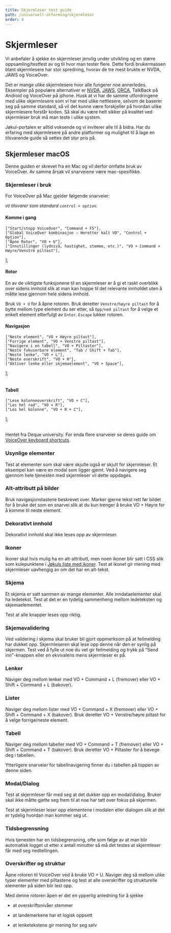 ```yaml
---
title: Skjermleser test guide
path: /universell-utforming/skjermleser
order: 4
---
```


# Skjermleser

Vi anbefaler å sjekke én skjermleser jenvlig under utvikling og en større oppsamling/testfest av og til hvor man tester flere. Dette fordi brukermassen blant skjermlesere har stor spredning, hvorav de tre mest brukte er NVDA, JAWS og VoiceOver.

Det er mange ulike skjermlesere hvor alle fungerer noe annerledes. Eksempler på populære alternativer er [NVDA](https://www.nvaccess.org/), [JAWS](https://www.freedomscientific.com/products/software/jaws/), [ORCA](https://help.gnome.org/users/orca/stable/), TalkBack på Android og VoiceOver på iphone. Husk at vi har de samme utfordringene med ulike skjermlesere som vi har med ulike nettlesere, selvom de baserer seg på samme standard, så vil det kunne være forskjeller på hvordan ulike skjermlesere forstår koden. Så skal du være helt sikker på kvalitet ved skjermleser bruk må man teste i ulike system.

Jøkul-portalen er alltid voksende og vi inviterer alle til å bidra. Har du erfaring med skjermlesere på andre platformer og mulighet til å lage en tilsvarende guide så settes det stor pris på.

## Skjermleser macOS

Denne guiden er skrevet fra en Mac og vil derfor omfatte bruk av VoiceOver. Av samme årsak vil snarveiene være mac-spesifikke.

### Skjermleser i bruk

For VoiceOver på Mac gjelder følgende snarveier:

_`VO` tilsvarer som standard `control + option`._

#### Komme i gang

    ["Start/stopp VoiceOver", "Command + F5"],
    ["Global VoiceOver kombinasjon – Heretter kalt VO", "Control + Option"],
    ["Åpne Rotor", "VO + U"],
    ["Innstillinger (lydnivå, hastighet, stemme, etc.)", "VO + Command + Høyre/Venstre piltast"],
];

<Table columns={voiceOverKeyColumns} rows={getStartedRows} />

#### Rotor

En av de viktigste funksjonene til en skjermleser er å gi et raskt overblikk over sidens innhold slik at man kan hoppe til det relevante innholdet uten å måtte lese gjennom hele sidens innhold.

Bruk `VO + U` for å åpne rotoren. Bruk deretter `Venstre/høyre piltast` for å bytte mellom type element du ser etter, så `Opp/ned piltast` for å velge et enkelt element etterfulgt av `Enter`. `Escape` lukker rotoren.

#### Navigasjon

    ["Neste element", "VO + Høyre piltast"],
    ["Forrige element", "VO + Venstre piltast"],
    ["Navigere i en tabell", "VO + Piltaster"],
    ["Neste fokuserbare element", "Tab / Shift + Tab"],
    ["Neste lenke", "VO + L"],
    ["Neste overskrift", "VO + H"],
    ["Aktiver lenke eller skjemaelement", "VO + Space"],
];

<Table columns={voiceOverKeyColumns} rows={navigationRows} />

#### Tabell

    ["Lese kolonneoverskrift", "VO + C"],
    ["Les hel rad", "VO + R"],
    ["Les hel kolonne", "VO + R + C"],
];

<Table columns={voiceOverKeyColumns} rows={tableNavigationRows} />

Hentet fra Deque university. For enda flere snarveier se deres guide om [VoiceOver keyboard shortcuts](https://dequeuniversity.com/screenreaders/voiceover-keyboard-shortcuts).

### Usynlige elementer

Test at elementer som skal være skjulte også er skjult for skjermleser. Et eksempel kan være en modal som ligger gjemt. Ved å navigere seg gjennom hele tjenesten med skjermleser vil dette oppdages.

### Alt-attributt på bilder

Bruk navigasjonstastene beskrevet over. Marker gjerne tekst rett før bildet for å bruke det som en snarvei slik at du kun trenger å bruke VO + Høyre for å komme til neste element.

### Dekorativt innhold

Dekorativt innhold skal ikke leses opp av skjermleser.

### Ikoner

Ikoner skal hvis mulig ha en alt-attributt, men noen ikoner blir satt i CSS slik som kulepunktene i [Jøkuls liste med ikoner](https://jokul.fremtind.no/komponenter/list#lister-med-ikon). Test at ikonet gir mening med skjermleser uavhengig av om det har en alt-tekst.

### Skjema

Et skjema er satt sammen av mange elementer. Alle inndataelementer skal ha ledetekst. Test at det er en tydelig sammenheng mellom ledeteksten og skjemaelementet.

Test at alle knapper leses opp riktig.

### Skjemavalidering

Ved validering i skjema skal bruker bli gjort oppmerksom på at feilmelding har dukket opp. Skjermleseren skal lese opp denne når den er synlig på skjermen. Test ved å fylle ut noe du vet gir feilmelding og trykk på "Send inn"-knappen eller en ekvivalens mens skjermleser er på.

### Lenker

Naviger deg mellom lenker med VO + Command + L (fremover) eller VO + Shift + Command + L (bakover).

### Lister

Naviger deg mellom lister med VO + Command + X (fremover) eller VO + Shift + Command + X (bakover). Bruk deretter VO + Venstre/høyre piltast for å velge forrige/neste element.

### Tabell

Naviger deg mellom tabeller med VO + Command + T (fremover) eller VO + Shift + Command + T (bakover). Bruk deretter VO + Piltaster for å bevege deg i tabellen.

Ytterligere snarveier for tabellnavigering finner du i tabellen på toppen av denne siden.

### Modal/Dialog

Test at skjermleser får med seg at det dukker opp en modal/dialog. Bruker skal ikke måtte gjette seg frem til at noe har tatt over fokus på skjermen.

Test at skjermleser leser opp elementene i modalen eller dialogen slik at det er tydelig hvordan man kommer seg ut.

### Tidsbegrensning

Hvis tjenesten har en tidsbegrensning, ofte som følge av at man blir automatisk logget ut etter x antall minutter så må det testes at skjermleser får med seg nedtellingen.

### Overskrifter og struktur

Åpne rotoren til VoiceOver ved å bruke VO + U. Naviger deg så mellom ulike typer elementer med piltastene og test at alle overskrifter og strukturelle elementer på siden blir lest opp.

Med denne rotoren åpen er det en ypperlig anledning for å sjekke

-   at overskriftsnivåer stemmer

-   at landemerkene har et logisk oppsett

-   at lenketekstene gir mening for seg selv

